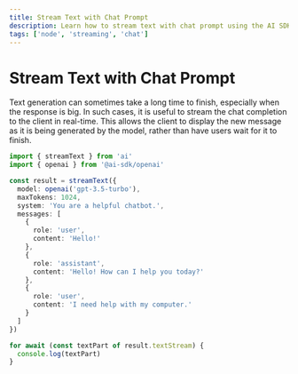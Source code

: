 ```yaml
---
title: Stream Text with Chat Prompt
description: Learn how to stream text with chat prompt using the AI SDK and Node
tags: ['node', 'streaming', 'chat']
---
```


# Stream Text with Chat Prompt

Text generation can sometimes take a long time to finish, especially when the response is big.
In such cases, it is useful to stream the chat completion to the client in real-time.
This allows the client to display the new message as it is being generated by the model,
rather than have users wait for it to finish.

```ts file='index.ts'
import { streamText } from 'ai'
import { openai } from '@ai-sdk/openai'

const result = streamText({
  model: openai('gpt-3.5-turbo'),
  maxTokens: 1024,
  system: 'You are a helpful chatbot.',
  messages: [
    {
      role: 'user',
      content: 'Hello!'
    },
    {
      role: 'assistant',
      content: 'Hello! How can I help you today?'
    },
    {
      role: 'user',
      content: 'I need help with my computer.'
    }
  ]
})

for await (const textPart of result.textStream) {
  console.log(textPart)
}
```
